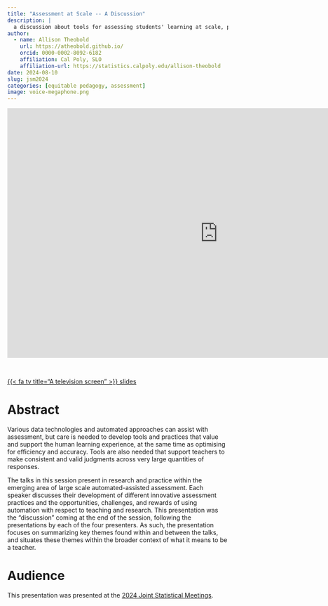 ```yaml
---
title: "Assessment at Scale -- A Discussion"
description: |
  a discussion about tools for assessing students' learning at scale, places where the tools help instructors express their identity and places where we should be aware of how these assessments could miss certain pieces of information
author:
  - name: Allison Theobold
    url: https://atheobold.github.io/
    orcid: 0000-0002-8092-6182
    affiliation: Cal Poly, SLO
    affiliation-url: https://statistics.calpoly.edu/allison-theobold
date: 2024-08-10
slug: jsm2024
categories: [equitable pedagogy, assessment]
image: voice-megaphone.png
---
```


<center>

<iframe src="https://docs.google.com/presentation/d/e/2PACX-1vTLiUEi5Z1tCtGJ1uPmzfzrL_bfCyJWrDT_GLngaigzc3IfabySnCxrPyQIEZ3thC8mu6VvuwYuoz2j/embed?start=false&loop=false&delayms=3000" frameborder="0" width="960" height="569" allowfullscreen="true" mozallowfullscreen="true" webkitallowfullscreen="true"></iframe>

</center>

<br>

::: center-text
[{{< fa tv title="A television screen" >}} slides](https://docs.google.com/presentation/d/1ILC_Vp8syhwXCkHYYduW3Jcuh7wP5DIAG-4uxEV-dB8/edit?usp=sharing){.btn role="button" target="_blank"}
:::

# Abstract

Various data technologies and automated approaches can assist with assessment, but care is needed to develop tools and practices that value and support the human learning experience, at the same time as optimising for efficiency and accuracy. Tools are also needed that support teachers to make consistent and valid judgments across very large quantities of responses. 

The talks in this session present in research and practice within the emerging area of large scale automated-assisted assessment. Each speaker discusses their development of different innovative assessment practices and the opportunities, challenges, and rewards of using automation with respect to teaching and research. This presentation was the "discussion" coming at the end of the session, following the presentations by each of the four presenters. As such, the presentation focuses on summarizing key themes found within and between the talks, and situates these themes within the broader context of what it means to be a teacher. 

# Audience

This presentation was presented at the [2024 Joint Statistical Meetings](https://ww2.amstat.org/meetings/jsm/2024/index.cfm). 

